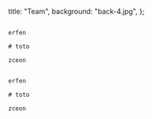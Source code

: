   title: "Team",
  background: "back-4.jpg",
};

```secondary

erfen

# toto

zceon

```

```primary

erfen

# toto

zceon

```
